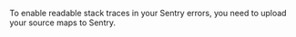To enable readable stack traces in your Sentry errors, you need to upload your source maps to Sentry.
